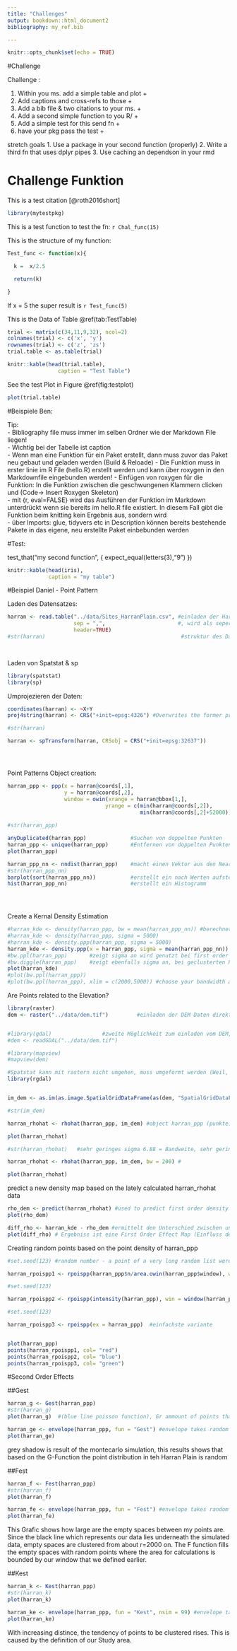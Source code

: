 ```yaml
---
title: "Challenges"
output: bookdown::html_document2
bibliography: my_ref.bib

---
```


```r
knitr::opts_chunk$set(echo = TRUE)
```

#Challenge 

Challenge :

1. Within you ms. add a simple table and plot        +
2. Add captions and cross-refs to those              +
3. Add a bib file & two citations to your ms.        +
4. Add a second simple function to you R/            +
5. Add a simple test for this send fn                +
6. have your pkg pass the test                       +


stretch goals
1. Use a package in your second function (properly)
2. Write a third fn that uses dplyr pipes
3. Use caching an dependson in your rmd





# Challenge Funktion

This is a test citation [@roth2016short]

```r
library(mytestpkg)

```


This is a test function to test the fn:  `r Chal_func(15)`


This is the structure of my function:
```r
Test_func <- function(x){

  k =  x/2.5

  return(k)

}

```

If x = 5 the super result is `r Test_func(5)`




This is the Data of Table \@ref(tab:TestTable)

```r


trial <- matrix(c(34,11,9,32), ncol=2)
colnames(trial) <- c('x', 'y')
rownames(trial) <- c('z', 'zs')
trial.table <- as.table(trial)
```

```r
knitr::kable(head(trial.table),
                caption = "Test Table")
```


See the test Plot in Figure \@ref(fig:testplot)


```r
plot(trial.table)
```







#Beispiele Ben:

Tip:      
- Bibliography file muss immer im selben Ordner wie der Markdown File liegen!     
- Wichtig bei der Tabelle ist caption          
- Wenn man eine Funktion für ein Paket erstellt, dann muss zuvor das Paket neu gebaut und geladen werden (Build & Reloade)
- Die Funktion muss in erster linie im R File (hello.R) erstellt werden und kann über roxygen in den Markdownfile eingebunden werden!
- Einfügen von roxygen für die Funktion: In die Funktion zwischen die geschwungenen Klammern clicken und (Code-> Insert Roxygen Skeleton)      
- mit {r, eval=FALSE} wird das Ausführen der Funktion im Markdown unterdrückt wenn sie bereits im hello.R file existiert. In diesem Fall gibt die Funktion beim knitting kein Ergebnis aus, sondern wird      
- über Imports: glue, tidyvers etc in Description können bereits bestehende Pakete in das eigene, neu erstellte Paket einbebunden werden



#Test:

test_that("my second function", {
  expect_equal(letters(3),"9")
})

     
         
             
                 


```r
knitr::kable(head(iris),
             caption = "my table")

```


     
          
          


#Beispiel Daniel - Point Pattern      
         
                 
                 
                 
Laden des Datensatzes:

```r
harran <- read.table("../data/Sites_HarranPlain.csv", #einladen der Harran Ebenen Daten
                     sep = ",",                       #, wird als seperator definiert
                     header=TRUE)
#str(harran)                                           #struktur des Datensatzes

                               


```


Laden von Spatstat & sp


```r
library(spatstat) 
library(sp)
```


Umprojezieren der Daten:

```r
coordinates(harran) <- ~X+Y
proj4string(harran) <- CRS("+init=epsg:4326") #Overwrites the former projection!!!!!!!

#str(harran)

harran <- spTransform(harran, CRSobj = CRS("+init=epsg:32637"))





```


Point Patterns Object creation:

```r
harran_ppp <- ppp(x = harran@coords[,1],
                  y = harran@coords[,2],
                  window = owin(xrange = harran@bbox[1,],
                               yrange = c(min(harran@coords[,2]),
                                          min(harran@coords[,2]+52000)))) # Das Einbinden von check = FALSE  würde alle Punkte außerhalb des fensters und doppelte Punkte unwiederbringlich löschen 
                  
#str(harran_ppp)

anyDuplicated(harran_ppp)              #Suchen von doppelten Punkten
harran_ppp <- unique(harran_ppp)       #Entfernen von doppelten Punkten
plot(harran_ppp)

harran_ppp_nn <- nndist(harran_ppp)    #macht einen Vektor aus den Nearest Neigbour Werten der Datei harran_ppp
#str(harran_ppp_nn)
barplot(sort(harran_ppp_nn))           #erstellt ein nach Werten aufsteigenden Barplot
hist(harran_ppp_nn)                    #erstellt ein Histogramm


                  
```


Create a Kernal Density Estimation

```r


#harran_kde <- density(harran_ppp, bw = mean(harran_ppp_nn)) #berechnet die Kernel Density Estimation mit 
#harran_kde <- density(harran_ppp, sigma = 5000)
#harran_kde <- density.ppp(harran_ppp, sigma = 5000)
harran_kde <- density.ppp(x = harran_ppp, sigma = mean(harran_ppp_nn))  #richtige methode, ussing the empirical sigma
#bw.ppl(harran_ppp)       #zeigt sigma an wird genutzt bei first order effects
#bw.diggle(harran_ppp)    #zeigt ebenfalls sigma an, bei geclusterten Point Patterns zu verwenden
plot(harran_kde)
#plot(bw.ppl(harran_ppp))
#plot(bw.ppl(harran_ppp), xlim = c(2000,5000)) #choose your bandwidth according to your Question

```

Are Points related to the Elevation?

```r

library(raster)
dem <- raster("../data/dem.tif")         #einladen der DEM Daten direkt als Raster


#library(gdal)                #zweite Möglichkeit zum einladen vom DEM, macht allerdings ein SpacialGridDataFrame draus, kein Raster!
#dem <- readGDAL("../data/dem.tif")

#library(mapview)
#mapview(dem)

#Spatstat kann mit rastern nicht umgehen, muss umgeformt werden (Weil, Spatstat package is older than the raster)
library(rgdal)


im_dem <- as.im(as.image.SpatialGridDataFrame(as(dem, "SpatialGridDataFrame"))) #umformen von Raster zu SpatialGridDataFrame

#str(im_dem)

harran_rhohat <- rhohat(harran_ppp, im_dem) #object harran_ppp (punkte), covariate im_dem (dem/hoeheninformation)- zeigt rellation zwischen Höhe und Punktdichte

plot(harran_rhohat)

#str(harran_rhohat)   #sehr geringes sigma 6.88 = Bandweite, sehr gering und nicht uunbedingt nützlich, daher eventuell sigma selbst bestimmen

harran_rhohat <- rhohat(harran_ppp, im_dem, bw = 200) #

plot(harran_rhohat)

```


predict a new density map based on the lately calculated harran_rhohat data



```r

rho_dem <- predict(harran_rhohat) #used to predict first order density
plot(rho_dem)

diff_rho <- harran_kde - rho_dem #ermittelt den Unterschied zwischen unserer berechneten Kernel Density Estimation (harran_kde) und den vorhergesagten Werten aus harran_rhohat
plot(diff_rho) # Ergebniss ist eine First Order Effect Map (Einfluss der Faktoren allerdings berücksichtigen!)

```

Creating random points based on the point density of harran_ppp


```r
#set.seed(123) #random number - a point of a very long random list were it starts, in diesem Falle werden die Punkte aus harran_rpoispp1-3 jeweils überschrieben beim Plotten -> in der letzten Abbildung wären dann nur noch die Ausgangspunkte von harran_ppp und harran_rpoispp3 dargestellt, da die ergebnisse der unterschiedlichen methoden übereinstimmen. Ohne set.seed werden alle Punkte randomized gesetzt, somit sind dann schwarz, blau, rot und grün zu sehen

harran_rpoispp1 <- rpoispp(harran_ppp$n/area.owin(harran_ppp$window), win = harran_ppp$window)  #poisson distribution testing (randomn poisson process) - Lambda gleich pointdensity wie harran_ppp

#set.seed(123)

harran_rpoispp2 <- rpoispp(intensity(harran_ppp), win = window(harran_ppp)) #einfachere Variante

#set.seed(123)

harran_rpoispp3 <- rpoispp(ex = harran_ppp)  #einfachste variante


plot(harran_ppp)
points(harran_rpoispp1, col= "red")
points(harran_rpoispp2, col= "blue")
points(harran_rpoispp3, col= "green")


```


#Second Order Effects

##Gest

```r

harran_g <- Gest(harran_ppp)          
#str(harran_g)
plot(harran_g)  #(blue line poisson function), Gr ammount of points that have a have a certain nearest neighbour distance, empirische 
```





```r
harran_ge <- envelope(harran_ppp, fun = "Gest") #envelope takes random points 99 times and calculates the g function for this 99 points
plot(harran_ge)

```


grey shadow is result of the montecarlo simulation, this results shows that based on the G-Function the point distribution in teh Harran Plain is random



##Fest



```r

harran_f <- Fest(harran_ppp)          
#str(harran_f)
plot(harran_f) 

```



```r
harran_fe <- envelope(harran_ppp, fun = "Fest") #envelope takes random points 99 times and calculates the g function for this 99 points
plot(harran_fe)
```

This Grafic shows how large are the empty spaces between my points are. Since the black line which represents our data lies underneath the simulated data, empty spaces are clustered from about r=2000 on.
The F function fills the empty spaces with random points where the area for calculations is bounded by our window that we defined earlier.


##Kest



```r
harran_k <- Kest(harran_ppp)          
#str(harran_k)
plot(harran_k) 
```



```r
harran_ke <- envelope(harran_ppp, fun = "Kest", nsim = 99) #envelope takes random points 99 times and calculates the g function for this 99 points
plot(harran_ke)
```


With increasing distince, the tendency of points to be clustered rises. This is caused by the definition of our Study area. 



